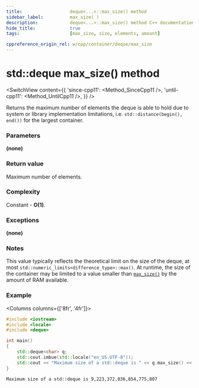 ```yaml
---
title:					deque<...>::max_size() method
sidebar_label:			max_size( )
description:			deque<...>::max_size() method C++ documentation
hide_title:				true
tags:					[max_size, size, elements, amount]

cppreference_origin_rel: w/cpp/container/deque/max_size
---
```



<!----------------- Codes ---------------------->

<!-- max_size() -->

# std::deque max_size() method

<SwitchView content={{
	'since-cpp11': <Method_SinceCpp11 />,
	'until-cpp11': <Method_UntilCpp11 />,
}} />

Returns the maximum number of elements the deque is able to hold due to system or library implementation limitations, i.e. `std::distance(begin(), end())` for the largest container.

### Parameters

**(none)**

### Return value

Maximum number of elements.

### Complexity

Constant - **O(1)**.

### Exceptions

**(none)**

### Notes

This value typically reflects the theoretical limit on the size of the deque, at most `std::numeric_limits<difference_type>::max()`.
At runtime, the size of the container may be limited to a value smaller than [`max_size()`](#) by the amount of RAM available.

### Example

<Columns columns={['8fr', '4fr']}>
<div>

```cpp title='Main.cpp' showLineNumbers
#include <iostream>
#include <locale>
#include <deque>

int main()
{
    std::deque<char> q;
    std::cout.imbue(std::locale("en_US.UTF-8"));
    std::cout << "Maximum size of a std::deque is " << q.max_size() << '\n';
}
```

</div>
<div>

```plaintext title="Possible output"
Maximum size of a std::deque is 9,223,372,036,854,775,807
```

</div>
</Columns>
